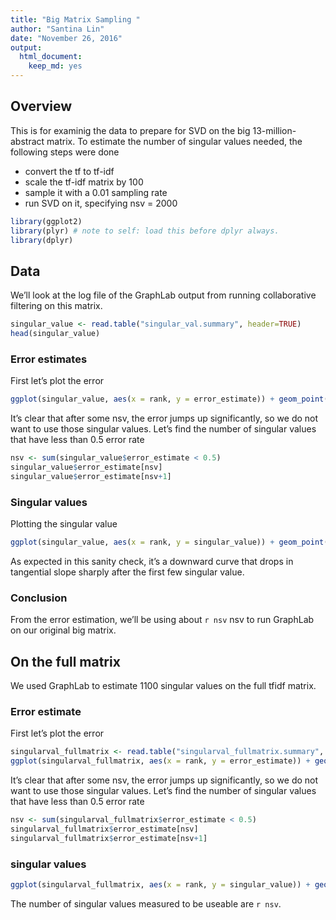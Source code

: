 ```yaml
---
title: "Big Matrix Sampling "
author: "Santina Lin"
date: "November 26, 2016"
output: 
  html_document:
    keep_md: yes
---
```


## Overview

This is for examinig the data to prepare for SVD on the big 13-million-abstract matrix. To estimate the number of singular values needed, the following steps were done

- convert the tf to tf-idf 
- scale the tf-idf matrix by 100 
- sample it with a 0.01 sampling rate 
- run SVD on it, specifying nsv = 2000 

```r
library(ggplot2)
library(plyr) # note to self: load this before dplyr always. 
library(dplyr)
```

## Data 

We'll look at the log file of the GraphLab output from running collaborative filtering on this matrix. 
```r
singular_value <- read.table("singular_val.summary", header=TRUE)
head(singular_value)
``` 

### Error estimates 

First let's plot the error 
```r
ggplot(singular_value, aes(x = rank, y = error_estimate)) + geom_point(size=1) + ylab("Error estimate") + xlab("Rank")
```
It's clear that after some nsv, the error jumps up significantly, so we do not want to use those singular values. Let's find the number of singular values that have less than 0.5 error rate 

```r
nsv <- sum(singular_value$error_estimate < 0.5)
singular_value$error_estimate[nsv]
singular_value$error_estimate[nsv+1]
```

### Singular values 

Plotting the singular value
```r
ggplot(singular_value, aes(x = rank, y = singular_value)) + geom_point(size=1) + ylab("Singular value") + xlab("Rank")
```

As expected in this sanity check, it's a downward curve that drops in tangential slope sharply after the first few singular value. 

### Conclusion

From the error estimation, we'll be using about `r nsv` nsv to run GraphLab on our original big matrix.  


## On the full matrix 

We used GraphLab to estimate 1100 singular values on the full tfidf matrix. 

### Error estimate 

First let's plot the error 
```r
singularval_fullmatrix <- read.table("singularval_fullmatrix.summary", header=TRUE)
ggplot(singularval_fullmatrix, aes(x = rank, y = error_estimate)) + geom_point(size=1) + ylab("Error estimate") + xlab("Rank")
```
It's clear that after some nsv, the error jumps up significantly, so we do not want to use those singular values. Let's find the number of singular values that have less than 0.5 error rate 

```r
nsv <- sum(singularval_fullmatrix$error_estimate < 0.5)
singularval_fullmatrix$error_estimate[nsv]
singularval_fullmatrix$error_estimate[nsv+1]
```

### singular values 
```r
ggplot(singularval_fullmatrix, aes(x = rank, y = singular_value)) + geom_point(size=1) + ylab("Singular value") + xlab("Rank")
```

The number of singular values measured to be useable are `r nsv`.
